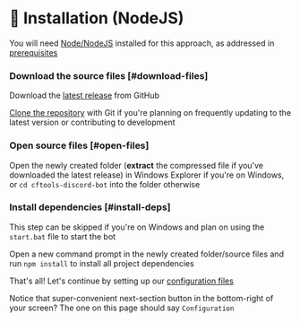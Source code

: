 
# 🔨 Installation (NodeJS)

You will need [Node/NodeJS](https://nodejs.org/en/ "Node official website") installed for this approach, as addressed in [prerequisites](/docs/cftools-discord-bot/0-prerequisites)

<Steps>

### Download the source files [#download-files]

Download the [latest release](https://github.com/Mirasaki/cftools-discord-bot/releases) from GitHub

<Callout type='info'>[Clone the repository](https://docs.github.com/en/repositories/creating-and-managing-repositories/cloning-a-repository) with Git if you're planning on frequently updating to the latest version or contributing to development</Callout>

### Open source files [#open-files]

Open the newly created folder (**extract** the compressed file if you've downloaded the latest release) in Windows Explorer if you're on Windows, or `cd cftools-discord-bot` into the folder otherwise

### Install dependencies [#install-deps]

<Callout>This step can be skipped if you're on Windows and plan on using the `start.bat` file to start the bot</Callout>

Open a new command prompt in the newly created folder/source files and run `npm install` to install all project dependencies

</Steps>

That's all! Let's continue by setting up our [configuration files](/docs/cftools-discord-bot/2-configuration)

<Callout type="info" emoji="🙏">Notice that super-convenient next-section button in the bottom-right of your screen? The one on this page should say `Configuration`</Callout>
